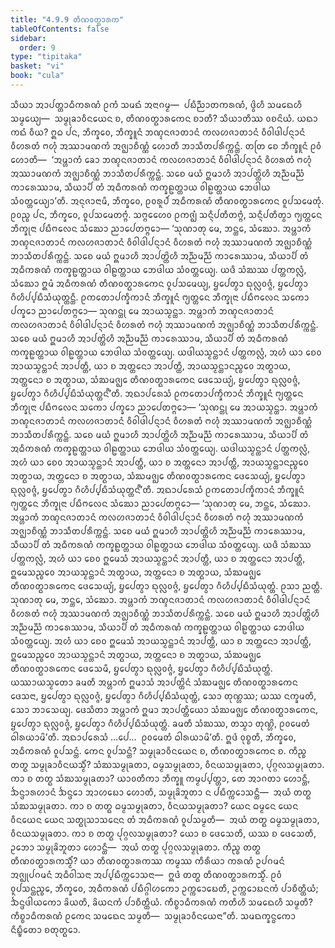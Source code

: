 ```yaml
---
title: "4.9.9 ᨲᩥᨱᩅᨲ᩠ᨳᩣᩁᨠ"
tableOfContents: false
sidebar:
  order: 9
type: "tipitaka"
basket: "vi"
book: "cula"
---
```



<DynamicBreadcrumb />

<Division number="240" book="cula">

<Paragraph number="993" book="cula">
ᩈᩥᨿᩣ ᩋᩣᨸᨲ᩠ᨲᩣᨵᩥᨠᩁᨱᩴ ᩑᨠᩴ ᩈᨾᨳᩴ ᩋᨶᩣᨣᨾ᩠ᨾ—  ᨸᨭᩥᨬ᩠ᨬᩣᨲᨠᩁᨱᩴ, ᨴ᩠ᩅᩦᩉᩥ ᩈᨾᨳᩮᩉᩥ ᩈᨾ᩠ᨾᩮᨿ᩠ᨿ—  ᩈᨾ᩠ᨾᩩᨡᩣᩅᩥᨶᨿᩮᨶ ᨧ, ᨲᩥᨱᩅᨲ᩠ᨳᩣᩁᨠᩮᨶ ᨧᩣᨲᩥ? ᩈᩥᨿᩣᨲᩥᩔ ᩅᨧᨶᩦᨿᩴ. ᨿᨳᩣ ᨠᨳᩴ ᩅᩥᨿ? ᩍᨵ ᨸᨶ, ᨽᩥᨠ᩠ᨡᩅᩮ, ᨽᩥᨠ᩠ᨡᩪᨶᩴ ᨽᨱ᩠ᨯᨶᨩᩣᨲᩣᨶᩴ ᨠᩃᩉᨩᩣᨲᩣᨶᩴ ᩅᩥᩅᩤᨴᩤᨸᨶ᩠ᨶᩣᨶᩴ ᩅᩥᩉᩁᨲᩴ ᨻᩉᩩᩴ ᩋᩔᩣᨾᨱᨠᩴ ᩋᨩ᩠ᨫᩣᨧᩥᨱ᩠ᨱᩴ ᩉᩮᩣᨲᩥ ᨽᩣᩈᩥᨲᨸᩁᩥᨠ᩠ᨠᨶ᩠ᨲᩴ. ᨲᨲᩕ ᨧᩮ ᨽᩥᨠ᩠ᨡᩪᨶᩴ ᩑᩅᩴ ᩉᩮᩣᨲᩥ—  ‘ᩋᨾ᩠ᩉᩣᨠᩴ ᨡᩮᩣ ᨽᨱ᩠ᨯᨶᨩᩣᨲᩣᨶᩴ ᨠᩃᩉᨩᩣᨲᩣᨶᩴ ᩅᩥᩅᩤᨴᩤᨸᨶ᩠ᨶᩣᨶᩴ ᩅᩥᩉᩁᨲᩴ ᨻᩉᩩᩴ ᩋᩔᩣᨾᨱᨠᩴ ᩋᨩ᩠ᨫᩣᨧᩥᨱ᩠ᨱᩴ ᨽᩣᩈᩥᨲᨸᩁᩥᨠ᩠ᨠᨶ᩠ᨲᩴ. ᩈᨧᩮ ᨾᨿᩴ ᩍᨾᩣᩉᩥ ᩋᩣᨸᨲ᩠ᨲᩦᩉᩥ ᩋᨬ᩠ᨬᨾᨬ᩠ᨬᩴ ᨠᩣᩁᩮᩔᩣᨾ, ᩈᩥᨿᩣᨸᩥ ᨲᩴ ᩋᨵᩥᨠᩁᨱᩴ ᨠᨠ᩠ᨡᩊᨲ᩠ᨲᩣᨿ ᩅᩤᩊᨲ᩠ᨲᩣᨿ ᨽᩮᨴᩤᨿ ᩈᩴᩅᨲ᩠ᨲᩮᨿ᩠ᨿᩣ’ᨲᩥ. ᩋᨶᩩᨩᩣᨶᩣᨾᩥ, ᨽᩥᨠ᩠ᨡᩅᩮ, ᩑᩅᩁᩪᨸᩴ ᩋᨵᩥᨠᩁᨱᩴ ᨲᩥᨱᩅᨲ᩠ᨳᩣᩁᨠᩮᨶ ᩅᩪᨸᩈᨾᩮᨲᩩᩴ. ᩑᩅᨬ᩠ᨧ ᨸᨶ, ᨽᩥᨠ᩠ᨡᩅᩮ, ᩅᩪᨸᩈᨾᩮᨲᨻ᩠ᨻᩴ. ᩈᨻ᩠ᨻᩮᩉᩮᩅ ᩑᨠᨩ᩠ᨫᩴ ᩈᨶ᩠ᨶᩥᨸᨲᩥᨲᨻ᩠ᨻᩴ, ᩈᨶ᩠ᨶᩥᨸᨲᩥᨲ᩠ᩅᩣ ᨻ᩠ᨿᨲ᩠ᨲᩮᨶ ᨽᩥᨠ᩠ᨡᩩᨶᩣ ᨸᨭᩥᨻᩃᩮᨶ ᩈᩴᨥᩮᩣ ᨬᩣᨸᩮᨲᨻ᩠ᨻᩮᩣ—
</Paragraph>

<Paragraph number="994" book="cula">
‘ᩈᩩᨱᩣᨲᩩ ᨾᩮ, ᨽᨶ᩠ᨲᩮ, ᩈᩴᨥᩮᩣ. ᩋᨾ᩠ᩉᩣᨠᩴ ᨽᨱ᩠ᨯᨶᨩᩣᨲᩣᨶᩴ ᨠᩃᩉᨩᩣᨲᩣᨶᩴ ᩅᩥᩅᩤᨴᩤᨸᨶ᩠ᨶᩣᨶᩴ ᩅᩥᩉᩁᨲᩴ ᨻᩉᩩᩴ ᩋᩔᩣᨾᨱᨠᩴ ᩋᨩ᩠ᨫᩣᨧᩥᨱ᩠ᨱᩴ ᨽᩣᩈᩥᨲᨸᩁᩥᨠ᩠ᨠᨶ᩠ᨲᩴ. ᩈᨧᩮ ᨾᨿᩴ ᩍᨾᩣᩉᩥ ᩋᩣᨸᨲ᩠ᨲᩦᩉᩥ ᩋᨬ᩠ᨬᨾᨬ᩠ᨬᩴ ᨠᩣᩁᩮᩔᩣᨾ, ᩈᩥᨿᩣᨸᩥ ᨲᩴ ᩋᨵᩥᨠᩁᨱᩴ ᨠᨠ᩠ᨡᩊᨲ᩠ᨲᩣᨿ ᩅᩤᩊᨲ᩠ᨲᩣᨿ ᨽᩮᨴᩤᨿ ᩈᩴᩅᨲ᩠ᨲᩮᨿ᩠ᨿ. ᨿᨴᩥ ᩈᩴᨥᩔ ᨸᨲ᩠ᨲᨠᩃᩖᩴ, ᩈᩴᨥᩮᩣ ᩍᨾᩴ ᩋᨵᩥᨠᩁᨱᩴ ᨲᩥᨱᩅᨲ᩠ᨳᩣᩁᨠᩮᨶ ᩅᩪᨸᩈᨾᩮᨿ᩠ᨿ, ᨮᨸᩮᨲ᩠ᩅᩣ ᨳᩩᩃᩖᩅᨩ᩠ᨩᩴ, ᨮᨸᩮᨲ᩠ᩅᩣ ᨣᩥᩉᩥᨸ᩠ᨸᨭᩥᩈᩴᨿᩩᨲ᩠ᨲᨶ᩠ᨲᩥ. ᩑᨠᨲᩮᩣᨸᨠ᩠ᨡᩥᨠᩣᨶᩴ ᨽᩥᨠ᩠ᨡᩪᨶᩴ ᨻ᩠ᨿᨲ᩠ᨲᩮᨶ ᨽᩥᨠ᩠ᨡᩩᨶᩣ ᨸᨭᩥᨻᩃᩮᨶ ᩈᨠᩮᩣ ᨸᨠ᩠ᨡᩮᩣ ᨬᩣᨸᩮᨲᨻ᩠ᨻᩮᩣ—
</Paragraph>

<Paragraph number="995" book="cula">
ᩈᩩᨱᨶ᩠ᨲᩩ ᨾᩮ ᩋᩣᨿᩈ᩠ᨾᨶ᩠ᨲᩣ. ᩋᨾ᩠ᩉᩣᨠᩴ ᨽᨱ᩠ᨯᨶᨩᩣᨲᩣᨶᩴ ᨠᩃᩉᨩᩣᨲᩣᨶᩴ ᩅᩥᩅᩤᨴᩤᨸᨶ᩠ᨶᩣᨶᩴ ᩅᩥᩉᩁᨲᩴ ᨻᩉᩩᩴ ᩋᩔᩣᨾᨱᨠᩴ ᩋᨩ᩠ᨫᩣᨧᩥᨱ᩠ᨱᩴ ᨽᩣᩈᩥᨲᨸᩁᩥᨠ᩠ᨠᨶ᩠ᨲᩴ. ᩈᨧᩮ ᨾᨿᩴ ᩍᨾᩣᩉᩥ ᩋᩣᨸᨲ᩠ᨲᩦᩉᩥ ᩋᨬ᩠ᨬᨾᨬ᩠ᨬᩴ ᨠᩣᩁᩮᩔᩣᨾ, ᩈᩥᨿᩣᨸᩥ ᨲᩴ ᩋᨵᩥᨠᩁᨱᩴ ᨠᨠ᩠ᨡᩊᨲ᩠ᨲᩣᨿ ᩅᩤᩊᨲ᩠ᨲᩣᨿ ᨽᩮᨴᩤᨿ ᩈᩴᩅᨲ᩠ᨲᩮᨿ᩠ᨿ. ᨿᨴᩤᨿᩈ᩠ᨾᨶ᩠ᨲᩣᨶᩴ ᨸᨲ᩠ᨲᨠᩃᩖᩴ, ᩋᩉᩴ ᨿᩣ ᨧᩮᩅ ᩋᩣᨿᩈ᩠ᨾᨶ᩠ᨲᩣᨶᩴ ᩋᩣᨸᨲ᩠ᨲᩥ, ᨿᩣ ᨧ ᩋᨲ᩠ᨲᨶᩮᩣ ᩋᩣᨸᨲ᩠ᨲᩥ, ᩋᩣᨿᩈ᩠ᨾᨶ᩠ᨲᩣᨶᨬ᩠ᨧᩮᩅ ᩋᨲ᩠ᨳᩣᨿ, ᩋᨲ᩠ᨲᨶᩮᩣ ᨧ ᩋᨲ᩠ᨳᩣᨿ, ᩈᩴᨥᨾᨩ᩠ᨫᩮ ᨲᩥᨱᩅᨲ᩠ᨳᩣᩁᨠᩮᨶ ᨴᩮᩈᩮᨿ᩠ᨿᩴ, ᨮᨸᩮᨲ᩠ᩅᩣ ᨳᩩᩃᩖᩅᨩ᩠ᨩᩴ, ᨮᨸᩮᨲ᩠ᩅᩣ ᨣᩥᩉᩥᨸ᩠ᨸᨭᩥᩈᩴᨿᩩᨲ᩠ᨲᨶ᩺’ᨲᩥ.
</Paragraph>

</Division>
<Division number="241" book="cula">

<Paragraph number="996" book="cula">
ᩋᨳᩣᨸᩁᩮᩈᩴ ᩑᨠᨲᩮᩣᨸᨠ᩠ᨡᩥᨠᩣᨶᩴ ᨽᩥᨠ᩠ᨡᩪᨶᩴ ᨻ᩠ᨿᨲ᩠ᨲᩮᨶ ᨽᩥᨠ᩠ᨡᩩᨶᩣ ᨸᨭᩥᨻᩃᩮᨶ ᩈᨠᩮᩣ ᨸᨠ᩠ᨡᩮᩣ ᨬᩣᨸᩮᨲᨻ᩠ᨻᩮᩣ—
</Paragraph>

<Paragraph number="997" book="cula">
‘ᩈᩩᨱᨶ᩠ᨲᩩ ᨾᩮ ᩋᩣᨿᩈ᩠ᨾᨶ᩠ᨲᩣ. ᩋᨾ᩠ᩉᩣᨠᩴ ᨽᨱ᩠ᨯᨶᨩᩣᨲᩣᨶᩴ ᨠᩃᩉᨩᩣᨲᩣᨶᩴ ᩅᩥᩅᩤᨴᩤᨸᨶ᩠ᨶᩣᨶᩴ ᩅᩥᩉᩁᨲᩴ ᨻᩉᩩᩴ ᩋᩔᩣᨾᨱᨠᩴ ᩋᨩ᩠ᨫᩣᨧᩥᨱ᩠ᨱᩴ ᨽᩣᩈᩥᨲᨸᩁᩥᨠ᩠ᨠᨶ᩠ᨲᩴ. ᩈᨧᩮ ᨾᨿᩴ ᩍᨾᩣᩉᩥ ᩋᩣᨸᨲ᩠ᨲᩦᩉᩥ ᩋᨬ᩠ᨬᨾᨬ᩠ᨬᩴ ᨠᩣᩁᩮᩔᩣᨾ, ᩈᩥᨿᩣᨸᩥ ᨲᩴ ᩋᨵᩥᨠᩁᨱᩴ ᨠᨠ᩠ᨡᩊᨲ᩠ᨲᩣᨿ ᩅᩤᩊᨲ᩠ᨲᩣᨿ ᨽᩮᨴᩤᨿ ᩈᩴᩅᨲ᩠ᨲᩮᨿ᩠ᨿ. ᨿᨴᩤᨿᩈ᩠ᨾᨶ᩠ᨲᩣᨶᩴ ᨸᨲ᩠ᨲᨠᩃᩖᩴ, ᩋᩉᩴ ᨿᩣ ᨧᩮᩅ ᩋᩣᨿᩈ᩠ᨾᨶ᩠ᨲᩣᨶᩴ ᩋᩣᨸᨲ᩠ᨲᩥ, ᨿᩣ ᨧ ᩋᨲ᩠ᨲᨶᩮᩣ ᩋᩣᨸᨲ᩠ᨲᩥ, ᩋᩣᨿᩈ᩠ᨾᨶ᩠ᨲᩣᨶᨬ᩠ᨧᩮᩅ ᩋᨲ᩠ᨳᩣᨿ, ᩋᨲ᩠ᨲᨶᩮᩣ ᨧ ᩋᨲ᩠ᨳᩣᨿ, ᩈᩴᨥᨾᨩ᩠ᨫᩮ ᨲᩥᨱᩅᨲ᩠ᨳᩣᩁᨠᩮᨶ ᨴᩮᩈᩮᨿ᩠ᨿᩴ, ᨮᨸᩮᨲ᩠ᩅᩣ ᨳᩩᩃᩖᩅᨩ᩠ᨩᩴ, ᨮᨸᩮᨲ᩠ᩅᩣ ᨣᩥᩉᩥᨸ᩠ᨸᨭᩥᩈᩴᨿᩩᨲ᩠ᨲᨶ᩺’ᨲᩥ.
</Paragraph>

</Division>
<Division number="242" book="cula">

<Paragraph number="998" book="cula">
ᩋᨳᩣᨸᩁᩮᩈᩴ ᩑᨠᨲᩮᩣᨸᨠ᩠ᨡᩥᨠᩣᨶᩴ ᨽᩥᨠ᩠ᨡᩪᨶᩴ ᨻ᩠ᨿᨲ᩠ᨲᩮᨶ ᨽᩥᨠ᩠ᨡᩩᨶᩣ ᨸᨭᩥᨻᩃᩮᨶ ᩈᩴᨥᩮᩣ ᨬᩣᨸᩮᨲᨻ᩠ᨻᩮᩣ—
</Paragraph>

<Paragraph number="999" book="cula">
‘ᩈᩩᨱᩣᨲᩩ ᨾᩮ, ᨽᨶ᩠ᨲᩮ, ᩈᩴᨥᩮᩣ. ᩋᨾ᩠ᩉᩣᨠᩴ ᨽᨱ᩠ᨯᨶᨩᩣᨲᩣᨶᩴ ᨠᩃᩉᨩᩣᨲᩣᨶᩴ ᩅᩥᩅᩤᨴᩤᨸᨶ᩠ᨶᩣᨶᩴ ᩅᩥᩉᩁᨲᩴ ᨻᩉᩩᩴ ᩋᩔᩣᨾᨱᨠᩴ ᩋᨩ᩠ᨫᩣᨧᩥᨱ᩠ᨱᩴ ᨽᩣᩈᩥᨲᨸᩁᩥᨠ᩠ᨠᨶ᩠ᨲᩴ. ᩈᨧᩮ ᨾᨿᩴ ᩍᨾᩣᩉᩥ ᩋᩣᨸᨲ᩠ᨲᩦᩉᩥ ᩋᨬ᩠ᨬᨾᨬ᩠ᨬᩴ ᨠᩣᩁᩮᩔᩣᨾ, ᩈᩥᨿᩣᨸᩥ ᨲᩴ ᩋᨵᩥᨠᩁᨱᩴ ᨠᨠ᩠ᨡᩊᨲ᩠ᨲᩣᨿ ᩅᩤᩊᨲ᩠ᨲᩣᨿ ᨽᩮᨴᩤᨿ ᩈᩴᩅᨲ᩠ᨲᩮᨿ᩠ᨿ. ᨿᨴᩥ ᩈᩴᨥᩔ ᨸᨲ᩠ᨲᨠᩃᩖᩴ, ᩋᩉᩴ ᨿᩣ ᨧᩮᩅ ᩍᨾᩮᩈᩴ ᩋᩣᨿᩈ᩠ᨾᨶ᩠ᨲᩣᨶᩴ ᩋᩣᨸᨲ᩠ᨲᩥ, ᨿᩣ ᨧ ᩋᨲ᩠ᨲᨶᩮᩣ ᩋᩣᨸᨲ᩠ᨲᩥ, ᩍᨾᩮᩈᨬ᩠ᨧᩮᩅ ᩋᩣᨿᩈ᩠ᨾᨶ᩠ᨲᩣᨶᩴ ᩋᨲ᩠ᨳᩣᨿ, ᩋᨲ᩠ᨲᨶᩮᩣ ᨧ ᩋᨲ᩠ᨳᩣᨿ, ᩈᩴᨥᨾᨩ᩠ᨫᩮ ᨲᩥᨱᩅᨲ᩠ᨳᩣᩁᨠᩮᨶ ᨴᩮᩈᩮᨿ᩠ᨿᩴ, ᨮᨸᩮᨲ᩠ᩅᩣ ᨳᩩᩃᩖᩅᨩ᩠ᨩᩴ, ᨮᨸᩮᨲ᩠ᩅᩣ ᨣᩥᩉᩥᨸ᩠ᨸᨭᩥᩈᩴᨿᩩᨲ᩠ᨲᩴ. ᩑᩈᩣ ᨬᨲ᩠ᨲᩥ.
</Paragraph>

<Paragraph number="1000" book="cula">
ᩈᩩᨱᩣᨲᩩ ᨾᩮ, ᨽᨶ᩠ᨲᩮ, ᩈᩴᨥᩮᩣ. ᩋᨾ᩠ᩉᩣᨠᩴ ᨽᨱ᩠ᨯᨶᨩᩣᨲᩣᨶᩴ ᨠᩃᩉᨩᩣᨲᩣᨶᩴ ᩅᩥᩅᩤᨴᩤᨸᨶ᩠ᨶᩣᨶᩴ ᩅᩥᩉᩁᨲᩴ ᨻᩉᩩᩴ ᩋᩔᩣᨾᨱᨠᩴ ᩋᨩ᩠ᨫᩣᨧᩥᨱ᩠ᨱᩴ ᨽᩣᩈᩥᨲᨸᩁᩥᨠ᩠ᨠᨶ᩠ᨲᩴ. ᩈᨧᩮ ᨾᨿᩴ ᩍᨾᩣᩉᩥ ᩋᩣᨸᨲ᩠ᨲᩦᩉᩥ ᩋᨬ᩠ᨬᨾᨬ᩠ᨬᩴ ᨠᩣᩁᩮᩔᩣᨾ, ᩈᩥᨿᩣᨸᩥ ᨲᩴ ᩋᨵᩥᨠᩁᨱᩴ ᨠᨠ᩠ᨡᩊᨲ᩠ᨲᩣᨿ ᩅᩤᩊᨲ᩠ᨲᩣᨿ ᨽᩮᨴᩤᨿ ᩈᩴᩅᨲ᩠ᨲᩮᨿ᩠ᨿ. ᩋᩉᩴ ᨿᩣ ᨧᩮᩅ ᩍᨾᩮᩈᩴ ᩋᩣᨿᩈ᩠ᨾᨶ᩠ᨲᩣᨶᩴ ᩋᩣᨸᨲ᩠ᨲᩥ, ᨿᩣ ᨧ ᩋᨲ᩠ᨲᨶᩮᩣ ᩋᩣᨸᨲ᩠ᨲᩥ, ᩍᨾᩮᩈᨬ᩠ᨧᩮᩅ ᩋᩣᨿᩈ᩠ᨾᨶ᩠ᨲᩣᨶᩴ ᩋᨲ᩠ᨳᩣᨿ, ᩋᨲ᩠ᨲᨶᩮᩣ ᨧ ᩋᨲ᩠ᨳᩣᨿ, ᩈᩴᨥᨾᨩ᩠ᨫᩮ ᨲᩥᨱᩅᨲ᩠ᨳᩣᩁᨠᩮᨶ ᨴᩮᩈᩮᨾᩥ, ᨮᨸᩮᨲ᩠ᩅᩣ ᨳᩩᩃᩖᩅᨩ᩠ᨩᩴ, ᨮᨸᩮᨲ᩠ᩅᩣ ᨣᩥᩉᩥᨸ᩠ᨸᨭᩥᩈᩴᨿᩩᨲ᩠ᨲᩴ. ᨿᩔᩣᨿᩈ᩠ᨾᨲᩮᩣ ᨡᨾᨲᩥ ᩋᨾ᩠ᩉᩣᨠᩴ ᩍᨾᩣᩈᩴ ᩋᩣᨸᨲ᩠ᨲᩦᨶᩴ ᩈᩴᨥᨾᨩ᩠ᨫᩮ ᨲᩥᨱᩅᨲ᩠ᨳᩣᩁᨠᩮᨶ ᨴᩮᩈᨶᩣ, ᨮᨸᩮᨲ᩠ᩅᩣ ᨳᩩᩃᩖᩅᨩ᩠ᨩᩴ, ᨮᨸᩮᨲ᩠ᩅᩣ ᨣᩥᩉᩥᨸ᩠ᨸᨭᩥᩈᩴᨿᩩᨲ᩠ᨲᩴ, ᩈᩮᩣ ᨲᩩᨱ᩠ᩉᩔ; ᨿᩔ ᨶᨠ᩠ᨡᨾᨲᩥ, ᩈᩮᩣ ᨽᩣᩈᩮᨿ᩠ᨿ.
</Paragraph>

<Paragraph number="1001" book="cula">
ᨴᩮᩈᩥᨲᩣ ᩋᨾ᩠ᩉᩣᨠᩴ ᩍᨾᩣ ᩋᩣᨸᨲ᩠ᨲᩥᨿᩮᩣ ᩈᩴᨥᨾᨩ᩠ᨫᩮ ᨲᩥᨱᩅᨲ᩠ᨳᩣᩁᨠᩮᨶ, ᨮᨸᩮᨲ᩠ᩅᩣ ᨳᩩᩃᩖᩅᨩ᩠ᨩᩴ, ᨮᨸᩮᨲ᩠ᩅᩣ ᨣᩥᩉᩥᨸ᩠ᨸᨭᩥᩈᩴᨿᩩᨲ᩠ᨲᩴ. ᨡᨾᨲᩥ ᩈᩴᨥᩔ, ᨲᩈ᩠ᨾᩣ ᨲᩩᨱ᩠ᩉᩦ, ᩑᩅᨾᩮᨲᩴ ᨵᩤᩁᨿᩣᨾᩦ’ᨲᩥ.
</Paragraph>

<Paragraph number="1002" book="cula">
ᩋᨳᩣᨸᩁᩮᩈᩴ …ᨸᩮ…  ᩑᩅᨾᩮᨲᩴ ᨵᩤᩁᨿᩣᨾᩦ’ᨲᩥ.
</Paragraph>

<Paragraph number="1003" book="cula">
ᩍᨴᩴ ᩅᩩᨧ᩠ᨧᨲᩥ, ᨽᩥᨠ᩠ᨡᩅᩮ, ᩋᨵᩥᨠᩁᨱᩴ ᩅᩪᨸᩈᨶ᩠ᨲᩴ. ᨠᩮᨶ ᩅᩪᨸᩈᨶ᩠ᨲᩴ? ᩈᨾ᩠ᨾᩩᨡᩣᩅᩥᨶᨿᩮᨶ ᨧ, ᨲᩥᨱᩅᨲ᩠ᨳᩣᩁᨠᩮᨶ ᨧ. ᨠᩥᨬ᩠ᨧ ᨲᨲ᩠ᨳ ᩈᨾ᩠ᨾᩩᨡᩣᩅᩥᨶᨿᩈ᩠ᨾᩥᩴ? ᩈᩴᨥᩈᨾ᩠ᨾᩩᨡᨲᩣ, ᨵᨾ᩠ᨾᩈᨾ᩠ᨾᩩᨡᨲᩣ, ᩅᩥᨶᨿᩈᨾ᩠ᨾᩩᨡᨲᩣ, ᨸᩩᨣ᩠ᨣᩃᩈᨾ᩠ᨾᩩᨡᨲᩣ.
</Paragraph>

<Paragraph number="1004" book="cula">
ᨠᩣ ᨧ ᨲᨲ᩠ᨳ ᩈᩴᨥᩈᨾ᩠ᨾᩩᨡᨲᩣ? ᨿᩣᩅᨲᩥᨠᩣ ᨽᩥᨠ᩠ᨡᩪ ᨠᨾ᩠ᨾᨸ᩠ᨸᨲ᩠ᨲᩣ, ᨲᩮ ᩋᩣᨣᨲᩣ ᩉᩮᩣᨶ᩠ᨲᩥ, ᨨᨶ᩠ᨴᩣᩁᩉᩣᨶᩴ ᨨᨶ᩠ᨴᩮᩣ ᩋᩣᩉᨭᩮᩣ ᩉᩮᩣᨲᩥ, ᩈᨾ᩠ᨾᩩᨡᩦᨽᩪᨲᩣ ᨶ ᨸᨭᩥᨠ᩠ᨠᩮᩣᩈᨶ᩠ᨲᩥ—  ᩋᨿᩴ ᨲᨲ᩠ᨳ ᩈᩴᨥᩈᨾ᩠ᨾᩩᨡᨲᩣ.
</Paragraph>

<Paragraph number="1005" book="cula">
ᨠᩣ ᨧ ᨲᨲ᩠ᨳ ᨵᨾ᩠ᨾᩈᨾ᩠ᨾᩩᨡᨲᩣ, ᩅᩥᨶᨿᩈᨾ᩠ᨾᩩᨡᨲᩣ? ᨿᩮᨶ ᨵᨾ᩠ᨾᩮᨶ ᨿᩮᨶ ᩅᩥᨶᨿᩮᨶ ᨿᩮᨶ ᩈᨲ᩠ᨳᩩᩈᩣᩈᨶᩮᨶ ᨲᩴ ᩋᨵᩥᨠᩁᨱᩴ ᩅᩪᨸᩈᨾ᩠ᨾᨲᩥ—  ᩋᨿᩴ ᨲᨲ᩠ᨳ ᨵᨾ᩠ᨾᩈᨾ᩠ᨾᩩᨡᨲᩣ, ᩅᩥᨶᨿᩈᨾ᩠ᨾᩩᨡᨲᩣ.
</Paragraph>

<Paragraph number="1006" book="cula">
ᨠᩣ ᨧ ᨲᨲ᩠ᨳ ᨸᩩᨣ᩠ᨣᩃᩈᨾ᩠ᨾᩩᨡᨲᩣ? ᨿᩮᩣ ᨧ ᨴᩮᩈᩮᨲᩥ, ᨿᩔ ᨧ ᨴᩮᩈᩮᨲᩥ, ᩏᨽᩮᩣ ᩈᨾ᩠ᨾᩩᨡᩦᨽᩪᨲᩣ ᩉᩮᩣᨶ᩠ᨲᩥ—  ᩋᨿᩴ ᨲᨲ᩠ᨳ ᨸᩩᨣ᩠ᨣᩃᩈᨾ᩠ᨾᩩᨡᨲᩣ.
</Paragraph>

<Paragraph number="1007" book="cula">
ᨠᩥᨬ᩠ᨧ ᨲᨲ᩠ᨳ ᨲᩥᨱᩅᨲ᩠ᨳᩣᩁᨠᩈ᩠ᨾᩥᩴ? ᨿᩣ ᨲᩥᨱᩅᨲ᩠ᨳᩣᩁᨠᩔ ᨠᨾ᩠ᨾᩔ ᨠᩥᩁᩥᨿᩣ ᨠᩁᨱᩴ ᩏᨸᨣᨾᨶᩴ ᩋᨩ᩠ᨫᩩᨸᨣᨾᨶᩴ ᩋᨵᩥᩅᩤᩈᨶᩣ ᩋᨸ᩠ᨸᨭᩥᨠ᩠ᨠᩮᩣᩈᨶᩣ—  ᩍᨴᩴ ᨲᨲ᩠ᨳ ᨲᩥᨱᩅᨲ᩠ᨳᩣᩁᨠᩈ᩠ᨾᩥᩴ. ᩑᩅᩴ ᩅᩪᨸᩈᨶ᩠ᨲᨬ᩠ᨧᩮ, ᨽᩥᨠ᩠ᨡᩅᩮ, ᩋᨵᩥᨠᩁᨱᩴ ᨸᨭᩥᨣ᩠ᨣᩤᩉᨠᩮᩣ ᩏᨠ᩠ᨠᩮᩣᨭᩮᨲᩥ, ᩏᨠ᩠ᨠᩮᩣᨭᨶᨠᩴ ᨸᩣᨧᩥᨲ᩠ᨲᩥᨿᩴ; ᨨᨶ᩠ᨴᨴᩤᨿᨠᩮᩣ ᨡᩦᨿᨲᩥ, ᨡᩦᨿᨶᨠᩴ ᨸᩣᨧᩥᨲ᩠ᨲᩥᨿᩴ.
</Paragraph>

<Paragraph number="1008" book="cula">
ᨠᩥᨧ᩠ᨧᩣᨵᩥᨠᩁᨱᩴ ᨠᨲᩥᩉᩥ ᩈᨾᨳᩮᩉᩥ ᩈᨾ᩠ᨾᨲᩥ? ᨠᩥᨧ᩠ᨧᩣᨵᩥᨠᩁᨱᩴ ᩑᨠᩮᨶ ᩈᨾᨳᩮᨶ ᩈᨾ᩠ᨾᨲᩥ—  ᩈᨾ᩠ᨾᩩᨡᩣᩅᩥᨶᨿᩮᨶᩣ”ᨲᩥ.

</Paragraph>
</Division>

<Paragraph number="1009" type="center" book="cula">
ᩈᨾᨳᨠ᩠ᨡᨶ᩠ᨵᨠᩮᩣ ᨶᩥᨭ᩠ᨮᩥᨲᩮᩣ ᨧᨲᩩᨲ᩠ᨳᩮᩣ.
</Paragraph>